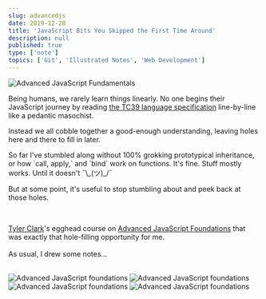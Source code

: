 ```yaml
---
slug: advancedjs
date: 2019-12-28
title: 'JavaScript Bits You Skipped the First Time Around'
description: null
published: true
type: ['note']
topics: ['Git', 'Illustrated Notes', 'Web Development']
---
```



<Image src="https://res.cloudinary.com/dg3gyk0gu/image/upload/c_scale,w_650/v1580828081/maggieappleton.com/egghead-course-notes/advancedjs-notes/AdvancedJS_1_2x.png" alt="Advanced JavaScript Fundamentals" />

<p>Being humans, we rarely learn things linearly.  
No one begins their JavaScript journey by reading <a href="https://www.ecma-international.org/ecma-262/5.1/">the TC39 language specification</a> line-by-line like a pedantic masochist.</p>

Instead we all cobble together a good-enough understanding, leaving holes here and there to fill in later.

<p>So far I've stumbled along without 100% grokking prototypical inheritance, or how `call, apply,` and `bind` work on functions.  
It's fine. Stuff mostly works. Until it doesn't   ¯\_(ツ)_/¯</p>

But at some point, it's useful to stop stumbling about and  peek back at those holes.

<br />

<TwoCol alignItems="flex-start">

<EggheadCourseCard url="https://egghead.io/courses/advanced-javascript-foundations" title="Advanced JavaScript Foundations" image="https://res.cloudinary.com/dg3gyk0gu/image/upload/c_scale,w_300/v1591800884/maggieappleton.com/egghead-course-notes/advancedjs-notes/foundation.png" />


<p><a href="https://twitter.com/iamtylerwclark">Tyler Clark</a>'s egghead course on <a href="https://egghead.io/courses/advanced-javascript-foundations">Advanced JavaScript Foundations</a> that was exactly that hole-filling opportunity for me.<br/><br/>As usual, I drew some notes...</p>

</TwoCol>

<br />


<Image src="https://res.cloudinary.com/dg3gyk0gu/image/upload/v1580828081/maggieappleton.com/egghead-course-notes/advancedjs-notes/AdvancedJS_2_2x.png" alt="Advanced JavaScript foundations" />

<Image src="https://res.cloudinary.com/dg3gyk0gu/image/upload/v1580828082/maggieappleton.com/egghead-course-notes/advancedjs-notes/AdvancedJS_3_2x.png" alt="Advanced JavaScript foundations" />

<Image src="https://res.cloudinary.com/dg3gyk0gu/image/upload/v1580828081/maggieappleton.com/egghead-course-notes/advancedjs-notes/AdvancedJS_4_2x.png" alt="Advanced JavaScript foundations" />

<Image src="https://res.cloudinary.com/dg3gyk0gu/image/upload/v1580828081/maggieappleton.com/egghead-course-notes/advancedjs-notes/AdvancedJS_5.png" alt="Advanced JavaScript foundations" />
